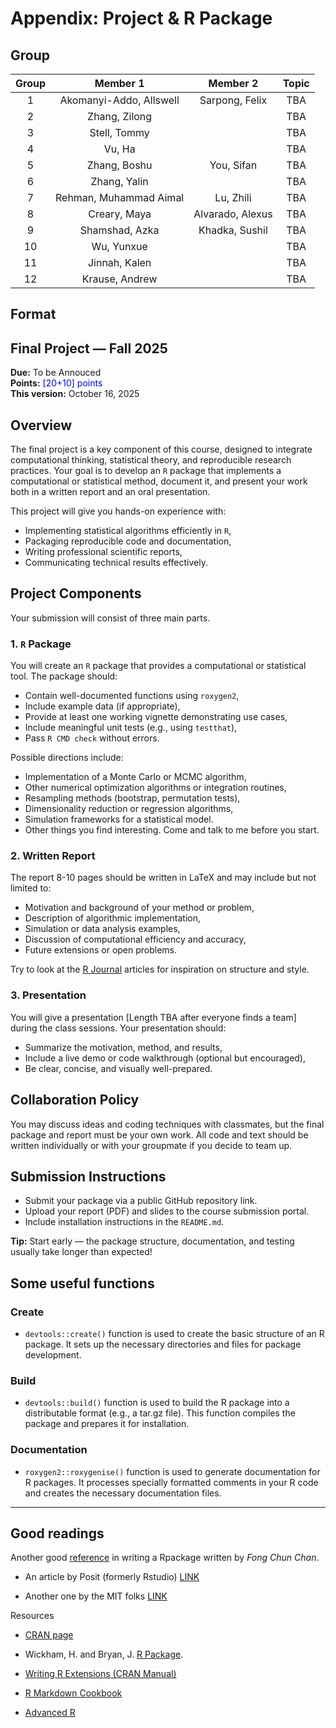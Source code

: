 # Appendix: Project & R Package

## Group

| Group |        Member 1         |     Member 2     | Topic |
|:-----:|:-----------------------:|:----------------:|:-----:|
|   1   | Akomanyi-Addo, Allswell |  Sarpong, Felix  |  TBA  |
|   2   |      Zhang, Zilong      |                  |  TBA  |
|   3   |      Stell, Tommy       |                  |  TBA  |
|   4   |         Vu, Ha          |                  |  TBA  |
|   5   |      Zhang, Boshu       |    You, Sifan    |  TBA  |
|   6   |      Zhang, Yalin       |                  |  TBA  |
|   7   | Rehman, Muhammad Aimal  |    Lu, Zhili     |  TBA  |
|   8   |      Creary, Maya       | Alvarado, Alexus |  TBA  |
|   9   |     Shamshad, Azka      |  Khadka, Sushil  |  TBA  |
|  10   |       Wu, Yunxue        |                  |  TBA  |
|  11   |       Jinnah, Kalen     |                  |  TBA  |
|  12   |       Krause, Andrew    |                  |  TBA  |

## Format

::: {.callout-note appearance="simple"}
## Final Project — Fall 2025

<!-- **Due:** <span style="color:blue">Friday, December 5, 2025</span>   -->

**Due:** To be Annouced</span>\
**Points:** [\[20+10\] points]{style="color:blue"}\
**This version:** October 16, 2025
:::

## Overview

The final project is a key component of this course, designed to integrate computational thinking, statistical theory, and reproducible research practices. Your goal is to develop an `R` package that implements a computational or statistical method, document it, and present your work both in a written report and an oral presentation.

This project will give you hands-on experience with:

-   Implementing statistical algorithms efficiently in `R`,
-   Packaging reproducible code and documentation,
-   Writing professional scientific reports,
-   Communicating technical results effectively.

## Project Components

Your submission will consist of three main parts.

### 1. `R` Package

You will create an `R` package that provides a computational or statistical tool. The package should:

-   Contain well-documented functions using `roxygen2`,
-   Include example data (if appropriate),
-   Provide at least one working vignette demonstrating use cases,
-   Include meaningful unit tests (e.g., using `testthat`),
-   Pass `R CMD check` without errors.

Possible directions include:

-   Implementation of a Monte Carlo or MCMC algorithm,
-   Other numerical optimization algorithms or integration routines,
-   Resampling methods (bootstrap, permutation tests),
-   Dimensionality reduction or regression algorithms,
-   Simulation frameworks for a statistical model.
-   Other things you find interesting. Come and talk to me before you start.

### 2. Written Report

The report 8-10 pages should be written in LaTeX and may include but not limited to:

-   Motivation and background of your method or problem,
-   Description of algorithmic implementation,
-   Simulation or data analysis examples,
-   Discussion of computational efficiency and accuracy,
-   Future extensions or open problems.

Try to look at the [R Journal](https://journal.r-project.org/) articles for inspiration on structure and style.

### 3. Presentation

You will give a presentation \[Length TBA after everyone finds a team\] during the class sessions. Your presentation should:

-   Summarize the motivation, method, and results,
-   Include a live demo or code walkthrough (optional but encouraged),
-   Be clear, concise, and visually well-prepared.

## Collaboration Policy

You may discuss ideas and coding techniques with classmates, but the final package and report must be your own work. All code and text should be written individually or with your groupmate if you decide to team up.

## Submission Instructions

-   Submit your package via a public GitHub repository link.
-   Upload your report (PDF) and slides to the course submission portal.
-   Include installation instructions in the `README.md`.

::: callout-tip
**Tip:** Start early — the package structure, documentation, and testing usually take longer than expected!
:::

```{=html}
<!--
## Grading Breakdown (optional)
- R Package — 50
- Written Report — 30
- Presentation — 20
**Total — 100**
-->
```

## Some useful functions

### Create

-   `devtools::create()` function is used to create the basic structure of an R package. It sets up the necessary directories and files for package development.

### Build

-   `devtools::build()` function is used to build the R package into a distributable format (e.g., a tar.gz file). This function compiles the package and prepares it for installation.

### Documentation

-   `roxygen2::roxygenise()` function is used to generate documentation for R packages. It processes specially formatted comments in your R code and creates the necessary documentation files.

------------------------------------------------------------------------

## Good readings

Another good [reference](%5Bhttps://tinyheero.github.io/jekyll/update/2015/07/26/making-your-first-R-package.html%5D) in writing a Rpackage written by *Fong Chun Chan*.

-   An article by Posit (formerly Rstudio) [LINK](https://docs.posit.co/ide/user/ide/guide/pkg-devel/writing-packages.html)

-   Another one by the MIT folks [LINK](https://web.mit.edu/insong/www/pdf/rpackage_instructions.pdf)

Resources

-   [CRAN page](https://cran.r-project.org/web/packages/distributions/index.html)

-   Wickham, H. and Bryan, J. [R Package](https://r-pkgs.org/).

-   [Writing R Extensions (CRAN Manual)](https://cran.r-project.org/doc/manuals/r-release/R-exts.html)

-   [R Markdown Cookbook](https://bookdown.org/yihui/rmarkdown/)

-   [Advanced R](https://adv-r.hadley.nz/)
